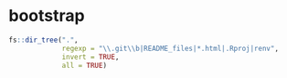# bootstrap


```r
fs::dir_tree(".",
             regexp = "\\.git\\b|README_files|*.html|.Rproj|renv",
             invert = TRUE,
             all = TRUE)
```